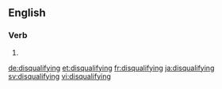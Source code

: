 ==English==

===Verb===
{{head|en}}

# {{present participle of|disqualify|lang=en}}

[[de:disqualifying]]
[[et:disqualifying]]
[[fr:disqualifying]]
[[ja:disqualifying]]
[[sv:disqualifying]]
[[vi:disqualifying]]